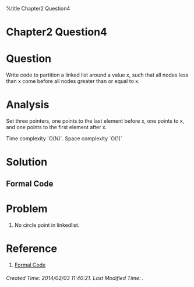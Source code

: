 %title Chapter2 Question4 

<h1 class="justcenter"> Chapter2 Question4 </h1>

= Question =

Write code to partition a linked list around a value x, such that all nodes less than x come before all nodes greater than or equal to x.

= Analysis =

Set three pointers, one points to the last element before x, one points to x, and one points to the first element after x.

Time complexity `O(N)`. Space complexity `O(1)`

= Solution =

{{{class="brush: java"
package chapter2;

public class Question4 {
    public static boolean resortLinkedList ( LinkedListNode head, int value ){
        if( head == null)
            return false;
        LinkedListNode current = head;
        LinkedListNode beforeXList = new LinkedListNode();
        LinkedListNode lastBeforeXList = beforeXList;
        LinkedListNode afterXList = new LinkedListNode();
        LinkedListNode lastAfterXList = afterXList;
        LinkedListNode X = null;
        while( current != null){
            if ( current.data == value){
                if ( X != null){
                    return false;
                }
                X = current;
            }else if ( current.data < value){
                lastBeforeXList.next = current;
                lastBeforeXList = current;
            }else if ( current.data > value){
                lastAfterXList.next = current;
                lastAfterXList = current;
            }
            current = current.next;
        }
        if ( X == null){
            return false;
        }
        X.next = afterXList.next;
        lastBeforeXList.next = X;
        head = beforeXList.next;
        lastAfterXList.next = null;
        return true;
    }
    public static void main(String[] args ){
        LinkedListNode linkedList = new LinkedListNode(0);
        linkedList.next = new LinkedListNode(10);
        linkedList.next.next = new LinkedListNode(3);
        linkedList.next.next.next = new LinkedListNode(2);
        linkedList.next.next.next.next = new LinkedListNode(4);
        linkedList.print();
        resortLinkedList(linkedList,4);
        linkedList.print();
    }

}

}}}

== Formal Code ==


{{{class="brush: java"
codeckage Question2_4;

import CtCILibrary.LinkedListNode;

public class Question {

    public static LinkedListNode partition(LinkedListNode node, int x) {
        LinkedListNode beforeStart = null;
        LinkedListNode beforeEnd = null;
        LinkedListNode afterStart = null;
        LinkedListNode afterEnd = null;

        /* Partition list */
        while (node != null) {
            LinkedListNode next = node.next;
            node.next = null;
            if (node.data < x) {
                if (beforeStart == null) {
                    beforeStart = node;
                    beforeEnd = beforeStart;
                } else {
                    beforeEnd.next = node;
                    beforeEnd = node;
                }
            } else {
                if (afterStart == null) {
                    afterStart = node;
                    afterEnd = afterStart;
                } else {
                    afterEnd.next = node;
                    afterEnd = node;
                }
            }   
            node = next;
        }

        /* Merge before list and after list */
        if (beforeStart == null) {
            return afterStart;
        }

        beforeEnd.next = afterStart;
        return beforeStart;
    }

    public static void main(String[] args) {
        /* Create linked list */
        int[] vals = {1, 3, 7, 5, 2, 9, 4};
        LinkedListNode head = new LinkedListNode(vals[0], null, null);
        LinkedListNode current = head;
        for (int i = 1; i < vals.length; i++) {
            current = new LinkedListNode(vals[i], null, current);
        }
        System.out.println(head.printForward());

        /* Partition */
        LinkedListNode h = partition(head, 5);

        /* Print Result */
        System.out.println(h.printForward());
    }

}
}}}

= Problem =

# No circle point in linkedlist.

= Reference =

# [[https://github.com/gaylemcd/ctci/blob/master/java/Chapter%202/Question2_4/Question.java|Formal Code]]

<h6 class="timestamp"> Created Time: 2014/02/03 11:40:21.      Last Modified Time:  . </h6>

